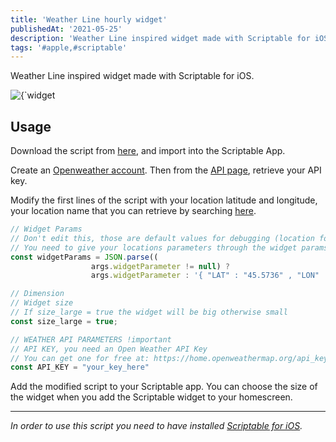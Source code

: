 ```yaml
---
title: 'Weather Line hourly widget'
publishedAt: '2021-05-25'
description: 'Weather Line inspired widget made with Scriptable for iOS.'
tags: '#apple,#scriptable'
---
```


Weather Line inspired widget made with Scriptable for iOS.

<div className="flex justify-center">
  <Image
    alt={`widget preview`}
    src={`/static/images/snippets/scriptable-weather-line.png`}
    width={400}
    height={150}
    objectFit={`contain`}
  />
</div>

## Usage

<Step number={1} title="Download the script" />

Download the script from [here](https://gist.github.com/filippobenozzi/1a5fecde94cc980a928c61f0f41ddf5c), and import into the Scriptable App.

<Step number={2} title="Create Openweather account and get the API key" />

Create an [Openweather account](https://openweathermap.org/). Then from the [API page](https://home.openweathermap.org/api_keys), retrieve your API key.


<Step number={3} title="Add the location parameter" />

Modify the first lines of the script with your location latitude and longitude, your location name that you can retrieve by searching [here](https://openweathermap.org/).

```js
// Widget Params
// Don't edit this, those are default values for debugging (location for Cupertino).
// You need to give your locations parameters through the widget params, more info below.
const widgetParams = JSON.parse((
                  args.widgetParameter != null) ?
                  args.widgetParameter : '{ "LAT" : "45.5736" , "LON" : "12.1061" , "LOC_NAME" : "Scorzé" }')

// Dimension
// Widget size 
// If size_large = true the widget will be big otherwise small
const size_large = true;

// WEATHER API PARAMETERS !important
// API KEY, you need an Open Weather API Key
// You can get one for free at: https://home.openweathermap.org/api_keys (account needed).
const API_KEY = "your_key_here"
```

<Step number={4} title="Add the script to Scriptable" />

Add the modified script to your Scriptable app.
You can choose the size of the widget when you add the Scriptable widget to your homescreen.

---

*In order to use this script you need to have installed [Scriptable for iOS](https://apps.apple.com/us/app/scriptable/id1405459188?ign-mpt=uo%3D4).*